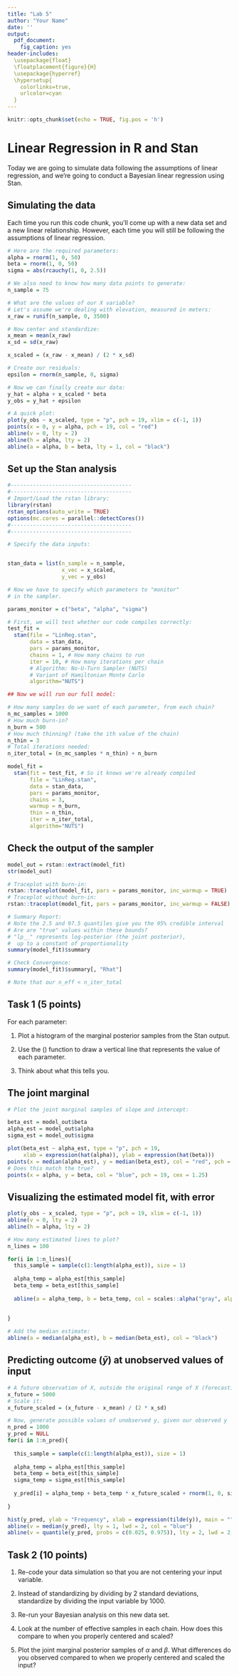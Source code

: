 ```yaml
---
title: "Lab 5"
author: "Your Name"
date: ''
output:
  pdf_document: 
    fig_caption: yes
header-includes:
  \usepackage{float}
  \floatplacement{figure}{H}
  \usepackage{hyperref}
  \hypersetup{
    colorlinks=true,    
    urlcolor=cyan
  }
---
```


```r
knitr::opts_chunk$set(echo = TRUE, fig.pos = 'h')
```

# Linear Regression in R and Stan

Today we are going to simulate data following the assumptions of linear regression, and we're going to conduct a Bayesian linear regression using Stan. 

## Simulating the data

Each time you run this code chunk, you'll come up with a new data set and a new linear relationship. However, each time you will still be following the assumptions of linear regression.

```r

# Here are the required parameters:
alpha = rnorm(1, 0, 50)
beta = rnorm(1, 0, 50)
sigma = abs(rcauchy(1, 0, 2.5))

# We also need to know how many data points to generate:
n_sample = 75

# What are the values of our X variable?
# Let's assume we're dealing with elevation, measured in meters:
x_raw = runif(n_sample, 0, 3500)

# Now center and standardize:
x_mean = mean(x_raw)
x_sd = sd(x_raw)

x_scaled = (x_raw - x_mean) / (2 * x_sd)

# Create our residuals:
epsilon = rnorm(n_sample, 0, sigma)

# Now we can finally create our data:
y_hat = alpha + x_scaled * beta
y_obs = y_hat + epsilon

# A quick plot:
plot(y_obs ~ x_scaled, type = "p", pch = 19, xlim = c(-1, 1))
points(x = 0, y = alpha, pch = 19, col = "red")
abline(v = 0, lty = 2)
abline(h = alpha, lty = 2)
abline(a = alpha, b = beta, lty = 1, col = "black")

```

## Set up the Stan analysis

```r

#--------------------------------------
#--------------------------------------
# Import/Load the rstan library:
library(rstan)
rstan_options(auto_write = TRUE)
options(mc.cores = parallel::detectCores())
#--------------------------------------
#--------------------------------------

# Specify the data inputs:


stan_data = list(n_sample = n_sample,
                 x_vec = x_scaled,
                 y_vec = y_obs)

# Now we have to specify which parameters to "monitor"
# in the sampler.

params_monitor = c("beta", "alpha", "sigma")

# First, we will test whether our code compiles correctly:
test_fit = 
  stan(file = "LinReg.stan",
       data = stan_data,
       pars = params_monitor,
       chains = 1, # How many chains to run
       iter = 10, # How many iterations per chain
       # Algorithm: No-U-Turn Sampler (NUTS)
       # Variant of Hamiltonian Monte Carlo
       algorithm="NUTS") 

## Now we will run our full model:

# How many samples do we want of each parameter, from each chain?
n_mc_samples = 1000
# How much burn-in?
n_burn = 500
# How much thinning? (take the ith value of the chain)
n_thin = 3
# Total iterations needed:
n_iter_total = (n_mc_samples * n_thin) + n_burn

model_fit =
  stan(fit = test_fit, # So it knows we're already compiled
       file = "LinReg.stan",
       data = stan_data,
       pars = params_monitor,
       chains = 3,
       warmup = n_burn,
       thin = n_thin,
       iter = n_iter_total, 
       algorithm="NUTS")

```

## Check the output of the sampler

```r

model_out = rstan::extract(model_fit)
str(model_out)

# Traceplot with burn-in:
rstan::traceplot(model_fit, pars = params_monitor, inc_warmup = TRUE)
# Traceplot without burn-in:
rstan::traceplot(model_fit, pars = params_monitor, inc_warmup = FALSE)

# Summary Report:
# Note the 2.5 and 97.5 quantiles give you the 95% credible interval
# Are are "true" values within these bounds?
# "lp__" represents log-posterior (the joint posterior), 
#  up to a constant of proportionality
summary(model_fit)$summary

# Check Convergence:
summary(model_fit)$summary[, "Rhat"]

# Note that our n_eff < n_iter_total

```

\newpage 
## Task 1 (5 points)

For each parameter:

1. Plot a histogram of the marginal posterior samples from the Stan output. 

2. Use the \texttt{abline}() function to draw a vertical line that represents the \textbf{true} value of each parameter. 

3. Think about what this tells you. 

\newpage
## The joint marginal

```r

# Plot the joint marginal samples of slope and intercept:

beta_est = model_out$beta
alpha_est = model_out$alpha
sigma_est = model_out$sigma

plot(beta_est ~ alpha_est, type = "p", pch = 19,
     xlab = expression(hat(alpha)), ylab = expression(hat(beta)))
points(x = median(alpha_est), y = median(beta_est), col = "red", pch = 19, cex = 2)
# Does this match the true?
points(x = alpha, y = beta, col = "blue", pch = 19, cex = 1.25)
```

## Visualizing the estimated model fit, with error

```r

plot(y_obs ~ x_scaled, type = "p", pch = 19, xlim = c(-1, 1))
abline(v = 0, lty = 2)
abline(h = alpha, lty = 2)

# How many estimated lines to plot?
n_lines = 100

for(i in 1:n_lines){
  this_sample = sample(c(1:length(alpha_est)), size = 1)
  
  alpha_temp = alpha_est[this_sample]
  beta_temp = beta_est[this_sample]
  
  abline(a = alpha_temp, b = beta_temp, col = scales::alpha("gray", alpha = 0.2))
  
  
}

# Add the median estimate:
abline(a = median(alpha_est), b = median(beta_est), col = "black")

```


## Predicting outcome ($\tilde{y}$) at unobserved values of input

```r
# A future observation of X, outside the original range of X (forecasting)
x_future = 5000 
# Scale it:
x_future_scaled = (x_future - x_mean) / (2 * x_sd)

# Now, generate possible values of unobserved y, given our observed y
n_pred = 1000
y_pred = NULL
for(i in 1:n_pred){
  
  this_sample = sample(c(1:length(alpha_est)), size = 1)
  
  alpha_temp = alpha_est[this_sample]
  beta_temp = beta_est[this_sample]
  sigma_temp = sigma_est[this_sample]
  
  y_pred[i] = alpha_temp + beta_temp * x_future_scaled + rnorm(1, 0, sigma_temp)
  
}

hist(y_pred, ylab = "Frequency", xlab = expression(tilde(y)), main = "")
abline(v = median(y_pred), lty = 1, lwd = 2, col = "blue")
abline(v = quantile(y_pred, probs = c(0.025, 0.975)), lty = 2, lwd = 2, col = "blue")

```

\newpage 
## Task 2 (10 points)

1. Re-code your data simulation so that you are not centering your input variable.

2. Instead of standardizing by dividing by 2 standard deviations, standardize by dividing the input variable by 1000. 

3. Re-run your Bayesian analysis on this new data set.

4. Look at the number of effective samples in each chain. How does this compare to when you properly centered and scaled?

5. Plot the joint marginal posterior samples of $\alpha$ and $\beta$. What differences do you observed compared to when we properly centered and scaled the input?
